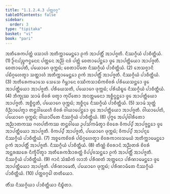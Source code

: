 ```yaml
---
title: "1.1.2.4.3 ᨸᨲ᩠ᨲᩅᨣ᩠ᨣ"
tableOfContents: false
sidebar:
  order: 3
type: "tipitaka"
basket: "vi"
book: "pari"
---
```



<DynamicBreadcrumb />

<Division number="164" book="pari">

<Paragraph number="374" book="pari">
ᩋᨲᩥᩁᩮᨠᨸᨲ᩠ᨲᩴ ᨴᩈᩣᩉᩴ ᩋᨲᩥᨠ᩠ᨠᩣᨾᩮᨶ᩠ᨲᩮᩣ ᩑᨠᩴ ᩋᩣᨸᨲ᩠ᨲᩥᩴ ᩋᩣᨸᨩ᩠ᨩᨲᩥ. ᨶᩥᩔᨣ᩠ᨣᩥᨿᩴ ᨸᩣᨧᩥᨲ᩠ᨲᩥᨿᩴ. (1)
</Paragraph>

<Paragraph number="375" book="pari">
ᩐᨶᨸᨬ᩠ᨧᨻᨶ᩠ᨵᨶᩮᨶ ᨸᨲ᩠ᨲᩮᨶ ᩋᨬ᩠ᨬᩴ ᨶᩅᩴ ᨸᨲ᩠ᨲᩴ ᨧᩮᨲᩣᨸᩮᨶ᩠ᨲᩮᩣ ᨴ᩠ᩅᩮ ᩋᩣᨸᨲ᩠ᨲᩥᨿᩮᩣ ᩋᩣᨸᨩ᩠ᨩᨲᩥ. ᨧᩮᨲᩣᨸᩮᨲᩥ, ᨸᨿᩮᩣᨣᩮ ᨴᩩᨠ᩠ᨠᨭᩴ; ᨧᩮᨲᩣᨸᩥᨲᩮ ᨶᩥᩔᨣ᩠ᨣᩥᨿᩴ ᨸᩣᨧᩥᨲ᩠ᨲᩥᨿᩴ. (2)
</Paragraph>

<Paragraph number="376" book="pari">
ᨽᩮᩈᨩ᩠ᨩᩣᨶᩥ ᨸᨭᩥᨣ᩠ᨣᩉᩮᨲ᩠ᩅᩣ ᩈᨲ᩠ᨲᩣᩉᩴ ᩋᨲᩥᨠ᩠ᨠᩣᨾᩮᨶ᩠ᨲᩮᩣ ᩑᨠᩴ ᩋᩣᨸᨲ᩠ᨲᩥᩴ ᩋᩣᨸᨩ᩠ᨩᨲᩥ. ᨶᩥᩔᨣ᩠ᨣᩥᨿᩴ ᨸᩣᨧᩥᨲ᩠ᨲᩥᨿᩴ. (3)
</Paragraph>

<Paragraph number="377" book="pari">
ᩋᨲᩥᩁᩮᨠᨾᩣᩈᩮ ᩈᩮᩈᩮ ᨣᩥᨾ᩠ᩉᩣᨶᩮ ᩅᩔᩥᨠᩈᩣᨭᩥᨠᨧᩦᩅᩁᩴ ᨸᩁᩥᨿᩮᩈᨶ᩠ᨲᩮᩣ ᨴ᩠ᩅᩮ ᩋᩣᨸᨲ᩠ᨲᩥᨿᩮᩣ ᩋᩣᨸᨩ᩠ᨩᨲᩥ. ᨸᩁᩥᨿᩮᩈᨲᩥ, ᨸᨿᩮᩣᨣᩮ ᨴᩩᨠ᩠ᨠᨭᩴ; ᨸᩁᩥᨿᩥᨭ᩠ᨮᩮ ᨶᩥᩔᨣ᩠ᨣᩥᨿᩴ ᨸᩣᨧᩥᨲ᩠ᨲᩥᨿᩴ. (4)
</Paragraph>

<Paragraph number="378" book="pari">
ᨽᩥᨠ᩠ᨡᩩᩔ ᩈᩣᨾᩴ ᨧᩦᩅᩁᩴ ᨴᨲ᩠ᩅᩣ ᨠᩩᨸᩥᨲᩮᩣ ᩋᨶᨲ᩠ᨲᨾᨶᩮᩣ ᩋᨧ᩠ᨨᩥᨶ᩠ᨴᨶ᩠ᨲᩮᩣ ᨴ᩠ᩅᩮ ᩋᩣᨸᨲ᩠ᨲᩥᨿᩮᩣ ᩋᩣᨸᨩ᩠ᨩᨲᩥ. ᩋᨧ᩠ᨨᩥᨶ᩠ᨴᨲᩥ, ᨸᨿᩮᩣᨣᩮ ᨴᩩᨠ᩠ᨠᨭᩴ; ᩋᨧ᩠ᨨᩥᨶ᩠ᨶᩮ ᨶᩥᩔᨣ᩠ᨣᩥᨿᩴ ᨸᩣᨧᩥᨲ᩠ᨲᩥᨿᩴ. (5)
</Paragraph>

<Paragraph number="379" book="pari">
ᩈᩣᨾᩴ ᩈᩩᨲ᩠ᨲᩴ ᩅᩥᨬ᩠ᨬᩣᨸᩮᨲ᩠ᩅᩣ ᨲᨶ᩠ᨲᩅᩤᨿᩮᩉᩥ ᨧᩦᩅᩁᩴ ᩅᩤᨿᩣᨸᩮᨶ᩠ᨲᩮᩣ ᨴ᩠ᩅᩮ ᩋᩣᨸᨲ᩠ᨲᩥᨿᩮᩣ ᩋᩣᨸᨩ᩠ᨩᨲᩥ. ᩅᩤᨿᩣᨸᩮᨲᩥ, ᨸᨿᩮᩣᨣᩮ ᨴᩩᨠ᩠ᨠᨭᩴ; ᩅᩤᨿᩣᨸᩥᨲᩮ ᨶᩥᩔᨣ᩠ᨣᩥᨿᩴ ᨸᩣᨧᩥᨲ᩠ᨲᩥᨿᩴ. (6)
</Paragraph>

<Paragraph number="380" book="pari">
ᨸᩩᨻ᩠ᨻᩮ ᩋᨸ᩠ᨸᩅᩤᩁᩥᨲᩮᩣ ᩋᨬ᩠ᨬᩣᨲᨠᩔ ᨣᩉᨸᨲᩥᨠᩔ ᨲᨶ᩠ᨲᩅᩤᨿᩮ ᩏᨸᩈᩘᨠᨾᩥᨲ᩠ᩅᩣ ᨧᩦᩅᩁᩮ ᩅᩥᨠᨸ᩠ᨸᩴ ᩋᩣᨸᨩ᩠ᨩᨶ᩠ᨲᩮᩣ ᨴ᩠ᩅᩮ ᩋᩣᨸᨲ᩠ᨲᩥᨿᩮᩣ ᩋᩣᨸᨩ᩠ᨩᨲᩥ. ᩅᩥᨠᨸ᩠ᨸᩴ ᩋᩣᨸᨩ᩠ᨩᨲᩥ, ᨸᨿᩮᩣᨣᩮ ᨴᩩᨠ᩠ᨠᨭᩴ; ᩅᩥᨠᨸ᩠ᨸᩴ ᩋᩣᨸᨶ᩠ᨶᩮ ᨶᩥᩔᨣ᩠ᨣᩥᨿᩴ ᨸᩣᨧᩥᨲ᩠ᨲᩥᨿᩴ. (7)
</Paragraph>

<Paragraph number="381" book="pari">
ᩋᨧ᩠ᨧᩮᨠᨧᩦᩅᩁᩴ ᨸᨭᩥᨣ᩠ᨣᩉᩮᨲ᩠ᩅᩣ ᨧᩦᩅᩁᨠᩣᩃᩈᨾᨿᩴ ᩋᨲᩥᨠ᩠ᨠᩣᨾᩮᨶ᩠ᨲᩮᩣ ᩑᨠᩴ ᩋᩣᨸᨲ᩠ᨲᩥᩴ ᩋᩣᨸᨩ᩠ᨩᨲᩥ. ᨶᩥᩔᨣ᩠ᨣᩥᨿᩴ ᨸᩣᨧᩥᨲ᩠ᨲᩥᨿᩴ. (8)
</Paragraph>

<Paragraph number="382" book="pari">
ᨲᩥᨱ᩠ᨱᩴ ᨧᩦᩅᩁᩣᨶᩴ ᩋᨬ᩠ᨬᨲᩁᩴ ᨧᩦᩅᩁᩴ ᩋᨶ᩠ᨲᩁᨥᩁᩮ ᨶᩥᨠ᩠ᨡᩥᨸᩥᨲ᩠ᩅᩣ ᩋᨲᩥᩁᩮᨠᨨᩣᩁᨲ᩠ᨲᩴ ᩅᩥᨸ᩠ᨸᩅᩈᨶ᩠ᨲᩮᩣ ᩑᨠᩴ ᩋᩣᨸᨲ᩠ᨲᩥᩴ ᩋᩣᨸᨩ᩠ᨩᨲᩥ. ᨶᩥᩔᨣ᩠ᨣᩥᨿᩴ ᨸᩣᨧᩥᨲ᩠ᨲᩥᨿᩴ. (9)
</Paragraph>

<Paragraph number="383" book="pari">
ᨩᩣᨶᩴ ᩈᩴᨥᩥᨠᩴ ᩃᩣᨽᩴ ᨸᩁᩥᨱᨲᩴ ᩋᨲ᩠ᨲᨶᩮᩣ ᨸᩁᩥᨱᩣᨾᩮᨶ᩠ᨲᩮᩣ ᨴ᩠ᩅᩮ ᩋᩣᨸᨲ᩠ᨲᩥᨿᩮᩣ ᩋᩣᨸᨩ᩠ᨩᨲᩥ. ᨸᩁᩥᨱᩣᨾᩮᨲᩥ, ᨸᨿᩮᩣᨣᩮ ᨴᩩᨠ᩠ᨠᨭᩴ; ᨸᩁᩥᨱᩣᨾᩥᨲᩮ ᨶᩥᩔᨣ᩠ᨣᩥᨿᩴ ᨸᩣᨧᩥᨲ᩠ᨲᩥᨿᩴ. (10)

</Paragraph>
</Division>

<Paragraph number="384" type="center" book="pari">
ᨸᨲ᩠ᨲᩅᨣ᩠ᨣᩮᩤ ᨲᨲᩥᨿᩮᩣ.

  
ᨲᩥᩴᩈ ᨶᩥᩔᨣ᩠ᨣᩥᨿᩣ ᨸᩣᨧᩥᨲ᩠ᨲᩥᨿᩣ ᨶᩥᨭ᩠ᨮᩥᨲᩣ.
</Paragraph>